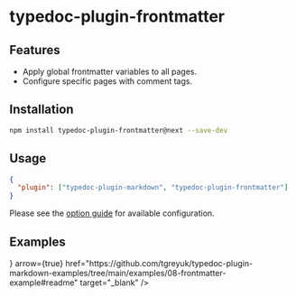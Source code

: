 
# typedoc-plugin-frontmatter

<PackageDescription pjson={pjson} />

## Features

- Apply global frontmatter variables to all pages.
- Configure specific pages with comment tags.

## Installation

```sh npm2yarn
npm install typedoc-plugin-frontmatter@next --save-dev
```

## Usage

```json filename="typedoc.json"
{
  "plugin": ["typedoc-plugin-markdown", "typedoc-plugin-frontmatter"]
}
```

Please see the [option guide](/plugins/frontmatter/options) for available configuration.

## Examples

<Cards num={2}>
  <Cards.Card
    title="View on Github"
    icon={<FontAwesomeIcon icon={faGithub} />}
    arrow={true}
    href="https://github.com/tgreyuk/typedoc-plugin-markdown-examples/tree/main/examples/08-frontmatter-example#readme"
    target="_blank"
  />
</Cards>
